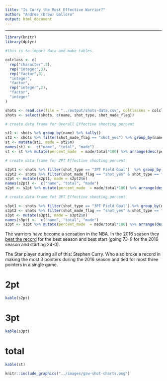 ```yaml
---
title: "Is Curry the Most Effective Warrior?"
author: "Andrea (Drew) Galloro"
output: html_document
---
```


******

```r
library(knitr)
library(dplyr)
```

```r

#this is to import data and make tables.

colclass <- c(
  rep("character",3),
  rep("integer",3), 
  rep("factor",3), 
  "integer", 
  "factor", 
  rep("integer",2),
  "factor",
  "integer"
)

shots <- read.csv(file = "../output/shots-data.csv", colClasses = colclass)
shots <- select(shots, c(name, shot_type, shot_made_flag))

# create data frame for Overall Effective shooting percent

st1 <- shots %>% group_by(name) %>% tally() 
st2 <- shots %>% filter(shot_made_flag == "shot_yes") %>% group_by(name) %>% tally()
st <- mutate(st1, made = st2$n)
names(st) <-  c("name", "total", "made")
st <- st %>% mutate(percent_made  = made/total*100) %>% arrange(desc(percent_made))

# create data frame for 2PT Effective shooting percent

s2pt1 <- shots %>% filter(shot_type == "2PT Field Goal")  %>% group_by(name) %>% tally()
s2pt2 <- shots %>% filter(shot_made_flag == "shot_yes" & shot_type == "2PT Field Goal") %>% group_by(name) %>% tally()
s2pt <- mutate(s2pt1, made = s2pt2$n)
names(s2pt) <-  c("name", "total", "made")
s2pt <- s2pt %>% mutate(percent_made  = made/total*100) %>% arrange(desc(percent_made))

# create data frame fot 3PT Effective shooting percent

s3pt1 <- shots %>% filter(shot_type == "3PT Field Goal") %>% group_by(name) %>% tally()
s3pt2 <- shots %>% filter(shot_made_flag == "shot_yes" & shot_type == "3PT Field Goal") %>% group_by(name) %>% tally()
s3pt <- mutate(s3pt1, made = s3pt2$n)
names(s3pt) <-  c("name", "total", "made")
s3pt <- s3pt %>% mutate(percent_made  = made/total*100) %>% arrange(desc(percent_made))

```

The warriors have become a sensation in the NBA. In the 2016 season they [beat the record](https://www.basketball-reference.com/leagues/NBA_best_records.html) for the best season and best start (going 73-9 for the 2016 season and starting 24-0).

The Star player during all of this: Stephen Curry. Who also broke a record in making the most 3 pointers during the 2016 season and tied for most three pointers in a single game.

# 2pt
```r
kable(s2pt)
```

# 3pt
```r
kable(s3pt)
```

# total
```r
kable(st)
```

```r
knitr::include_graphics("../images/gsw-shot-charts.png")
```
